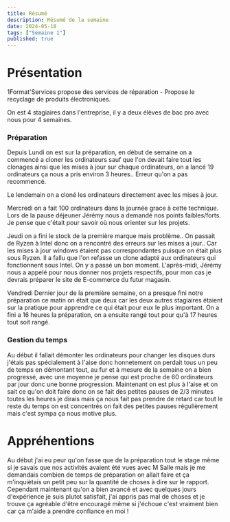 ```yaml
---
title: Résumé
description: Résumé de la semaine
date: 2024-05-18
tags: ["Semaine 1"]
published: true
---
```


# Présentation

1Format'Services propose des services de réparation - Propose le recyclage de produits électroniques. 

On est 4 stagiaires dans l'entreprise, il y a deux élèves de bac pro avec nous pour 4 semaines.

### Préparation

Depuis Lundi on est sur la préparation, en début de semaine on a commencé a cloner les ordinateurs sauf que l'on devait faire tout les clonages ainsi que les mises à jour sur chaque
ordinateurs, on a lancé 19 ordinateurs ça nous a pris environ 3 heures.. Erreur qu'on a pas recommencé. 

Le lendemain on a cloné les ordinateurs directement avec les mises à jour. 

Mercredi on a fait 100 ordinateurs dans la journée grace à cette technique. Lors de la pause déjeuner Jérémy nous a demandé nos points faibles/forts. Je pense que c'était
pour savoir où nous orienter sur les projets. 

Jeudi on a fini le stock de la première marque mais problème.. On passait de Ryzen à Intel donc on a rencontré des erreurs sur les mises a jour.. Car les mises à jour windows
étaient pas correspondantes puisque on était plus sous Ryzen. Il a fallu que l'on refasse un clone adapté aux ordinateurs qui fonctionnent sous Intel. On y a passé un bon moment.
L'après-midi, Jérémy nous a appelé pour nous donner nos projets respectifs, pour mon cas je devrais préparer le site de E-commerce du futur magasin. 

Vendredi Dernier jour de la première semaine, on a presque fini notre préparation ce matin on était que deux car les deux autres stagiaires étaient sur la pratique pour apprendre ce qui était
pour eux le plus important. On a fini a 16 heures la préparation, on a ensuite rangé tout pour qu'à 17 heures tout soit rangé.


### Gestion du temps

Au début il fallait démonter les ordinateurs pour changer les disques durs j'étais pas spécialement à l'aise donc honnetement on perdait tous un peu de temps en démontant tout, 
au fur et à mesure de la semaine on a bien progressé, avec une moyenne je pense qui est proche de 60 ordinateurs par jour donc une bonne progression.
Maintenant on est plus à l'aise et on sait ce qu'on doit faire donc on se fait des petites pauses de 2/3 minutes toutes les heures je dirais mais ça nous fait pas prendre de retard
car tout le reste du temps on est concentrés on fait des petites pauses régulièrement mais c'est sympa ça nous motive plus. 


# Appréhentions

Au début j'ai eu peur qu'on fasse que de la préparation tout le stage même si je savais que nos activités avaient été vues avec M Salle mais je me demandais combien de temps
de préparation on allait faire et ça m'inquiètais un petit peu sur la quantité de choses à dire sur le rapport. Cependant maintenant qu'on a bien avancé et avec quelques jours
d'expérience je suis plutot satisfait, j'ai appris pas mal de choses et je trouve ça agréable d'être encouragé même si j'échoue c'est vraiment bien car ça m'aide a prendre confiance
en moi ! 